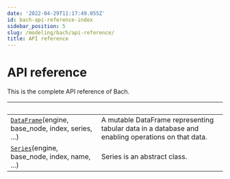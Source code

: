 ```yaml
---
date: '2022-04-29T11:17:49.055Z'
id: bach-api-reference-index
sidebar_position: 5
slug: /modeling/bach/api-reference/
title: API reference
---
```


# API reference

This is the complete API reference of Bach.

| &nbsp;                                            | &nbsp;                                                                                                                                                                                              |
| ------------------------------------------------- | -------------------------------------------------------------------------------------------------------------------------------------------------------------------------------------------------- |
| [`DataFrame`](/docs/modeling/bach/api-reference/DataFrame/bach.DataFrame/#bach.DataFrame)(engine, base_node, index, series, ...)  | A mutable DataFrame representing tabular data in a database and enabling operations on that data.                                                                                                   |
| [`Series`](/docs/modeling/bach/api-reference/Series/bach.Series/#bach.Series)(engine, base_node, index, name, ...)       | Series is an abstract class.                                                                                                                                                                        |
